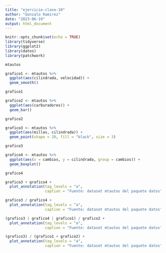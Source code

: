 ```yaml
---
title: "ejercicio-clase-10"
author: "Gonzalo Ramirez"
date: "2023-06-19"
output: html_document
---
```


```r
knitr::opts_chunk$set(echo = TRUE)
library(tidyverse)
library(ggplot2)
library(datos)
library(patchwork)
```

```r
mtautos
```
```r
grafico1 <- mtautos %>% 
  ggplot(aes(cilindrada, velocidad)) +
  geom_smooth()

grafico1
```

```r
grafico2 <- mtautos %>% 
  ggplot(aes(carburadores)) +
  geom_bar()

grafico2
```

```r
grafico3 <- mtautos %>% 
  ggplot(aes(millas, cilindrada)) +
  geom_point(shape = 20, fill = "black", size = 3)

grafico3
```

```r
grafico4 <- mtautos %>% 
  ggplot(aes(x = cambios, y = cilindrada, group = cambios)) + 
  geom_boxplot()

grafico4
```

```r
grafico3 + grafico4 +
  plot_annotation(tag_levels = "a",
                  caption = "Fuente: dataset mtautos del paquete datos")
```

```r
grafico3 / grafico4 +
  plot_annotation(tag_levels = "a",
                  caption = "Fuente: dataset mtautos del paquete datos")
```

```r
(grafico3 | grafico4 | grafico1) / grafico2 +
  plot_annotation(tag_levels = "a",
                  caption = "Fuente: dataset mtautos del paquete datos")
```

```r
(grafico3) / (grafico1 + grafico2) +
  plot_annotation(tag_levels = "a",
                  caption = "Fuente: dataset mtautos del paquete datos")
```

